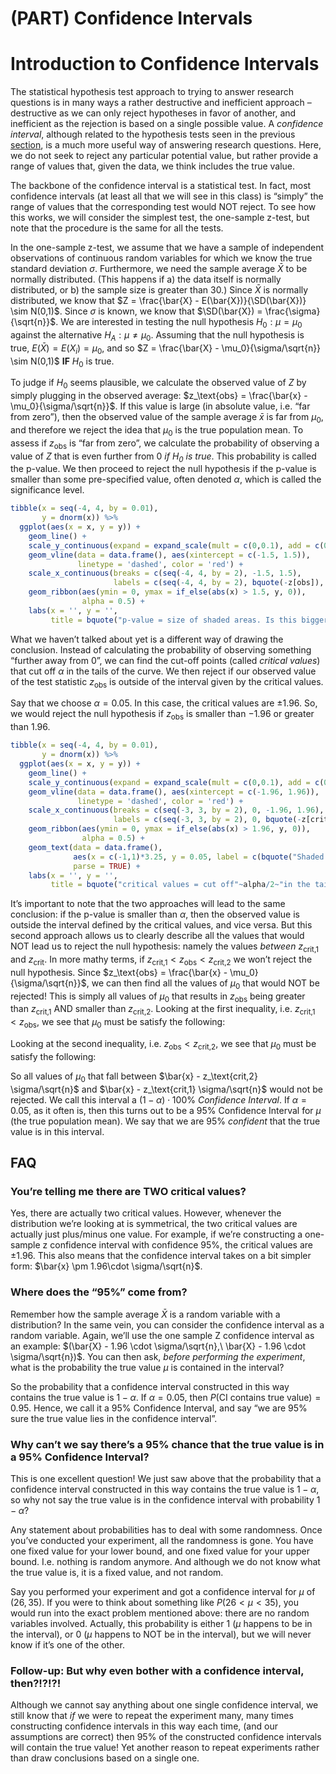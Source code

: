 # (PART) Confidence Intervals {-}

# Introduction to Confidence Intervals

The statistical hypothesis test approach to trying to answer research questions is in many ways a rather destructive and inefficient approach -- destructive as we can only reject hypotheses in favor of another, and inefficient as the rejection is based on a single possible value. A *confidence interval*, although related to the hypothesis tests seen in the previous [section](#statistical-tests), is a much more useful way of answering research questions. Here, we do not seek to reject any particular potential value, but rather provide a range of values that, given the data, we think includes the true value. 

The backbone of the confidence interval is a statistical test. In fact, most confidence intervals (at least all that we will see in this class) is "simply" the range of values that the corresponding test would NOT reject. To see how this works, we will consider the simplest test, the one-sample z-test, but note that the procedure is the same for all the tests. 

In the one-sample z-test, we assume that we have a sample of independent observations of continuous random variables for which we know the true standard deviation $\sigma$. Furthermore, we need the sample average $\bar{X}$ to be normally distributed. (This happens if a) the data itself is normally distributed, or b) the sample size is greater than $30$.) Since $\bar{X}$ is normally distributed, we know that $Z = \frac{\bar{X} - E(\bar{X})}{\SD(\bar{X})} \sim N(0,1)$. Since $\sigma$ is known, we know that $\SD(\bar{X}) = \frac{\sigma}{\sqrt{n}}$. We are interested in testing the null hypothesis $H_0: \mu = \mu_0$ against the alternative $H_A: \mu \neq \mu_0$. Assuming that the null hypothesis is true, $E(\bar{X}) = E(X_i) = \mu_0$, and so $Z = \frac{\bar{X} - \mu_0}{\sigma/\sqrt{n}} \sim N(0,1)$ **IF** $H_0$ is true. 

To judge if $H_0$ seems plausible, we calculate the observed value of $Z$ by simply plugging in the observed average: $z_\text{obs} = \frac{\bar{x} - \mu_0}{\sigma/\sqrt{n}}$. If this value is large (in absolute value, i.e. "far from zero"), then the observed value of the sample average $\bar{x}$ is far from $\mu_0$, and therefore we reject the idea that $\mu_0$ is the true population mean. To assess if $z_\text{obs}$ is "far from zero", we calculate the probability of observing a value of $Z$ that is even further from $0$ *if $H_0$ is true*. This probability is called the p-value. We then proceed to reject the null hypothesis if the p-value is smaller than some pre-specified value, often denoted $\alpha$, which is called the significance level. 

```r
tibble(x = seq(-4, 4, by = 0.01),
       y = dnorm(x)) %>% 
  ggplot(aes(x = x, y = y)) + 
    geom_line() + 
    scale_y_continuous(expand = expand_scale(mult = c(0,0.1), add = c(0,0))) + 
    geom_vline(data = data.frame(), aes(xintercept = c(-1.5, 1.5)),
               linetype = 'dashed', color = 'red') + 
    scale_x_continuous(breaks = c(seq(-4, 4, by = 2), -1.5, 1.5),
                       labels = c(seq(-4, 4, by = 2), bquote(-z[obs]), bquote(z[obs]))) +
    geom_ribbon(aes(ymin = 0, ymax = if_else(abs(x) > 1.5, y, 0)),
                alpha = 0.5) +
    labs(x = '', y = '',
         title = bquote("p-value = size of shaded areas. Is this bigger than"~alpha~"?"))
```

What we haven't talked about yet is a different way of drawing the conclusion. Instead of calculating the probability of observing something "further away from 0", we can find the cut-off points (called *critical values*) that cut off $\alpha$ in the tails of the curve. We then reject if our observed value of the test statistic $z_\text{obs}$ is outside of the interval given by the critical values. 

Say that we choose $\alpha = 0.05$. In this case, the critical values are $\pm 1.96$. So, we would reject the null hypothesis if $z_\text{obs}$ is smaller than $-1.96$ or greater than $1.96$. 

```r
tibble(x = seq(-4, 4, by = 0.01),
       y = dnorm(x)) %>% 
  ggplot(aes(x = x, y = y)) + 
    geom_line() + 
    scale_y_continuous(expand = expand_scale(mult = c(0,0.1), add = c(0,0))) + 
    geom_vline(data = data.frame(), aes(xintercept = c(-1.96, 1.96)),
               linetype = 'dashed', color = 'red') + 
    scale_x_continuous(breaks = c(seq(-3, 3, by = 2), 0, -1.96, 1.96),
                       labels = c(seq(-3, 3, by = 2), 0, bquote(-z[crit1]), bquote(z[crit2]))) +
    geom_ribbon(aes(ymin = 0, ymax = if_else(abs(x) > 1.96, y, 0)),
                alpha = 0.5) +
    geom_text(data = data.frame(),
              aes(x = c(-1,1)*3.25, y = 0.05, label = c(bquote("Shaded area is"~alpha/2), bquote("Shaded area is"~alpha/2))), 
              parse = TRUE) +
    labs(x = '', y = '',
         title = bquote("critical values = cut off"~alpha/2~"in the tails. Is"~z[obs]~"outside the interval?"))
```

It's important to note that the two approaches will lead to the same conclusion: if the p-value is smaller than $\alpha$, then the observed value is outside the interval defined by the critical values, and vice versa. But this second approach allows us to clearly describe all the values that would NOT lead us to reject the null hypothesis: namely the values *between* $z_\text{crit,1}$ and $z_\text{crit}$. In more mathy terms, if $z_\text{crit,1} < z_\text{obs} < z_\text{crit,2}$ we won't reject the null hypothesis. Since $z_\text{obs} = \frac{\bar{x} - \mu_0}{\sigma/\sqrt{n}}$, we can then find all the values of $\mu_0$ that would NOT be rejected! This is simply all values of $\mu_0$ that results in $z_\text{obs}$ being greater than $z_\text{crit,1}$ AND smaller than $z_\text{crit,2}$. Looking at the first inequality, i.e. $z_\text{crit,1} < z_\text{obs}$, we see that $\mu_0$ must be satisfy the following:

\begin{align*}
  z_\text{crit,1} & < z_\text{obs} &\iff \\
  z_\text{crit,1} & < \frac{\bar{x} - \mu_0}{\sigma/\sqrt{n}} &\iff \\
  z_\text{crit,1}\sigma/\sqrt{n} & < \bar{x} - \mu_0 &\iff \\
  \mu_0 + z_\text{crit,1}\sigma/\sqrt{n} & < \bar{x} &\iff \\
  \mu_0 < \bar{x} - z_\text{crit,1}\sigma/\sqrt{n} & 
\end{align*}

Looking at the second inequality, i.e. $z_\text{obs} < z_\text{crit,2}$, we see that $\mu_0$ must be satisfy the following:

\begin{align*}
  z_\text{obs} &< z_\text{crit,2} &\iff \\
  \frac{\bar{x} - \mu_0}{\sigma/\sqrt{n}} &< z_\text{crit,2} &\iff \\
  \bar{x} - \mu_0 &< z_\text{crit,2} \sigma/\sqrt{n} &\iff \\
  \bar{x} &< \mu_0 + z_\text{crit,2} \sigma/\sqrt{n} &\iff \\
  \bar{x} - z_\text{crit,2} \sigma/\sqrt{n} &< \mu_0 & 
\end{align*}

So all values of $\mu_0$ that fall between $\bar{x} - z_\text{crit,2} \sigma/\sqrt{n}$ and $\bar{x} - z_\text{crit,1} \sigma/\sqrt{n}$ would not be rejected. We call this interval a $(1-\alpha)\cdot 100 \%$ *Confidence Interval*. If $\alpha = 0.05$, as it often is, then this turns out to be a $95\%$ Confidence Interval for $\mu$ (the true population mean). We say that we are $95\%$ *confident* that the true value is in this interval. 

## FAQ

### You're telling me there are **TWO** critical values? 

Yes, there are actually two critical values. However, whenever the distribution we're looking at is symmetrical, the two critical values are actually just plus/minus one value. For example, if we're constructing a one-sample z confidence interval with confidence $95\%$, the critical values are $\pm 1.96$. This also means that the confidence interval takes on a bit simpler form: $\bar{x} \pm 1.96\cdot \sigma/\sqrt{n}$. 

### Where does the "95%" come from?

Remember how the sample average $\bar{X}$ is a random variable with a distribution? In the same vein, you can consider the confidence interval as a random variable. Again, we'll use the one sample Z confidence interval as an example: $(\bar{X} - 1.96 \cdot \sigma/\sqrt{n},\ \bar{X} - 1.96 \cdot \sigma/\sqrt{n})$. You can then ask, *before performing the experiment*, what is the probability the true value $\mu$ is contained in the interval? 

\begin{align*}
  P(\bar{X} - 1.96 \cdot \sigma/\sqrt{n} &< \mu < \bar{X} + 1.96 \cdot \sigma/\sqrt{n}) \\ 
                  &= P(\mu < \bar{X} + 1.96 \cdot \sigma/\sqrt{n}) - P(\mu < \bar{X} < 1.96 \cdot \sigma/\sqrt{n}) \\
                  &= P(\mu - 1.96 \cdot \sigma/\sqrt{n} < \bar{X}) - P(\mu - 1.96 \cdot \sigma/\sqrt{n} < \bar{X}) \\
                  &= P(-1.96 \cdot \sigma/\sqrt{n} < \bar{X} - \mu) - P(\bar{X} - \mu <  1.96 \cdot \sigma/\sqrt{n}) \\
                  &= P(-1.96 < \frac{\bar{X} - \mu}{\sigma/\sqrt{n}}) - P(\frac{\bar{X} - \mu}{\sigma/\sqrt{n}} <  1.96) \\
                  &= P(-1.96 < Z) - P(Z < 1.96) \\
                  &= [1 - P(Z < -1.96)] - P(Z < 1.96) \\
                  &= 1 - \alpha/2 - \alpha/2 = 1 - \alpha.
\end{align*}

So the probability that a confidence interval constructed in this way contains the true value is $1-\alpha$. If $\alpha = 0.05$, then 
$P(\text{CI contains true value}) = 0.95$. Hence, we call it a $95\%$ Confidence Interval, and say "we are 95% sure the true value lies in the confidence interval".

### Why can't we say there's a 95% chance that the true value is in a 95% Confidence Interval? {#FAQprob}

This is one excellent question! We just saw above that the probability that a confidence interval constructed in this way contains the true value is $1-\alpha$, so why not say the true value is in the confidence interval with probability $1-\alpha$? 

Any statement about probabilities has to deal with some randomness. Once you've conducted your experiment, all the randomness is gone. You have one fixed value for your lower bound, and one fixed value for your upper bound. I.e. nothing is random anymore. And although we do not know what the true value is, it is a fixed value, and not random.

Say you performed your experiment and got a confidence interval for $\mu$ of $(26, 35)$. If you were to think about something like $P(26 < \mu < 35)$, you would run into the exact problem mentioned above: there are no random variables involved. Actually, this probability is either $1$ ($\mu$ happens to be in the interval), or $0$ ($\mu$ happens to NOT be in the interval), but we will never know if it's one of the other. 

### Follow-up: But why even bother with a confidence interval, then?!?!?!

Although we cannot say anything about one single confidence interval, we still know that *if* we were to repeat the experiment many, many times constructing confidence intervals in this way each time, (and our assumptions are correct) then $95\%$ of the constructed confidence intervals will contain the true value! Yet another reason to repeat experiments rather than draw conclusions based on a single one.

